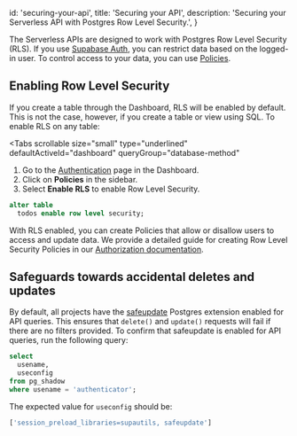 
  id: 'securing-your-api',
  title: 'Securing your API',
  description: 'Securing your Serverless API with Postgres Row Level Security.',
}

The Serverless APIs are designed to work with Postgres Row Level Security (RLS). If you use [Supabase Auth](/docs/guides/auth), you can restrict data based on the logged-in user.
To control access to your data, you can use [Policies](/docs/guides/auth#policies).

## Enabling Row Level Security

If you create a table through the Dashboard, RLS will be enabled by default. This is not the case, however, if you create a table or view using SQL.
To enable RLS on any table:

<Tabs
  scrollable
  size="small"
  type="underlined"
  defaultActiveId="dashboard"
  queryGroup="database-method"
>
<TabPanel id="dashboard" label="Dashboard">

1. Go to the [Authentication](https://supabase.com/dashboard/project/_/auth/users) page in the Dashboard.
2. Click on **Policies** in the sidebar.
3. Select **Enable RLS** to enable Row Level Security.

</TabPanel>
<TabPanel id="sql" label="SQL">

```sql
alter table
  todos enable row level security;
```

</TabPanel>
</Tabs>

With RLS enabled, you can create Policies that allow or disallow users to access and update data. We provide a detailed guide for creating Row Level Security Policies in our [Authorization documentation](/docs/guides/auth/row-level-security).

## Safeguards towards accidental deletes and updates

By default, all projects have the [safeupdate](https://github.com/eradman/pg-safeupdate) Postgres extension enabled for API queries.
This ensures that `delete()` and `update()` requests will fail if there are no filters provided.
To confirm that safeupdate is enabled for API queries, run the following query:

```sql
select
  usename,
  useconfig
from pg_shadow
where usename = 'authenticator';
```

The expected value for `useconfig` should be:

```sql
['session_preload_libraries=supautils, safeupdate']
```


